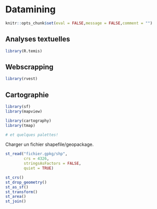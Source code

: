 # Datamining {#datamining}

```r
knitr::opts_chunk$set(eval = FALSE,message = FALSE,comment = "")
```

## Analyses textuelles

```r
library(R.temis)
```

## Webscrapping

```r
library(rvest)
```

## Cartographie

```r
library(sf)
library(mapview)

library(cartography)
library(tmap)

# et quelques palettes!
```

Charger un fichier shapefile/geopackage.
```r
st_read("fichier.gpkg/shp",
        crs = 4326,
        stringsAsFactors = FALSE,
        quiet = TRUE)
```

```r
st_crs()
st_drop_geometry()
st_as_sf()
st_transform()
st_area()
st_join()
```
